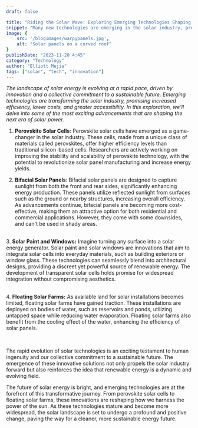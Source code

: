 ```yaml
---
draft: false 

title: "Riding the Solar Wave: Exploring Emerging Technologies Shaping the Future of Solar Energy"
snippet: "Many new technologies are emerging in the solar industry, promising to reshape the future of solar energy."
image: {
    src: '/blogimages/warpypanels.jpg',
    alt: "Solar panels on a curved roof"
}
publishDate: "2023-11-20 4:45"
category: "Technology"
author: "Elliott Mejia"
tags: ["solar", "tech", "innovation"]
---
```



*The landscape of solar energy is evolving at a rapid pace, driven by innovation and a collective commitment to a sustainable future. Emerging technologies are transforming the solar industry, promising increased efficiency, lower costs, and greater accessibility. In this exploration, we'll delve into some of the most exciting advancements that are shaping the next era of solar power.*

1. **Perovskite Solar Cells**:
Perovskite solar cells have emerged as a game-changer in the solar industry. These cells, made from a unique class of materials called perovskites, offer higher efficiency levels than traditional silicon-based cells. Researchers are actively working on improving the stability and scalability of perovskite technology, with the potential to revolutionize solar panel manufacturing and increase energy yields.

<ImageWithCredit
    height="400px"
    imgLink="https://cen.acs.org/content/dam/cen/97/13/09713-scicon5-p3htwebonly.jpg"
    imgAlt="Perovskite solar cell scientific diagram"
    target="_blank"
/>

2. **Bifacial Solar Panels**:
Bifacial solar panels are designed to capture sunlight from both the front and rear sides, significantly enhancing energy production. These panels utilize reflected sunlight from surfaces such as the ground or nearby structures, increasing overall efficiency. As advancements continue, bifacial panels are becoming more cost-effective, making them an attractive option for both residential and commercial applications. However, they come with some downsides, and can't be used in shady areas.

<ImageWithCredit
    height="400px"
    imgLink="https://images.unsplash.com/photo-1626793369994-a904d2462888?q=80&w=2924&auto=format&fit=crop&ixlib=rb-4.0.3&ixid=M3wxMjA3fDB8MHxwaG90by1wYWdlfHx8fGVufDB8fHx8fA%3D%3D"
    imgAlt="Perovskite solar cell scientific diagram"
    target="_blank"
    creditLink="https://unsplash.com/photos/black-and-white-solar-panel-rx9lE7XDy7Y"
    creditName="Loom Solar"
    creditSource="Unsplash"
    class="my-4"
/>
<br/>
3. **Solar Paint and Windows:**
Imagine turning any surface into a solar energy generator. Solar paint and solar windows are innovations that aim to integrate solar cells into everyday materials, such as building exteriors or window glass. These technologies can seamlessly blend into architectural designs, providing a discreet yet powerful source of renewable energy. The development of transparent solar cells holds promise for widespread integration without compromising aesthetics.

<ImageWithCredit
    height="400px"
    imgLink="https://images.unsplash.com/photo-1652342531749-5088d600a2a1?q=80&w=2940&auto=format&fit=crop&ixlib=rb-4.0.3&ixid=M3wxMjA3fDB8MHxwaG90by1wYWdlfHx8fGVufDB8fHx8fA%3D%3D"
    imgAlt="Cleaners on a skyscraper window"
    target="_blank"
    creditLink="https://unsplash.com/photos/a-tall-glass-building-0DHzN48ZbUc"
    creditName="Viktor Solomonik"
    creditSource="Unsplash"
    class="my-4"
/>
<br/>
4. **Floating Solar Farms:**
As available land for solar installations becomes limited, floating solar farms have gained traction. These installations are deployed on bodies of water, such as reservoirs and ponds, utilizing untapped space while reducing water evaporation. Floating solar farms also benefit from the cooling effect of the water, enhancing the efficiency of solar panels.

<ImageWithCredit
    height="400px"
    imgLink="https://electrek.co/wp-content/uploads/sites/3/2023/06/Canoe_Brook_Floating_Solar_Array.jpg?quality=82&strip=all&w=1600"
    imgAlt="America's largest aquatic solar farm"
    target="_blank"
    class="my-4"
/>
<br/>


The rapid evolution of solar technologies is an exciting testament to human ingenuity and our collective commitment to a sustainable future. The emergence of these innovative solutions not only propels the solar industry forward but also reinforces the idea that renewable energy is a dynamic and evolving field.

The future of solar energy is bright, and emerging technologies are at the forefront of this transformative journey. From perovskite solar cells to floating solar farms, these innovations are reshaping how we harness the power of the sun. As these technologies mature and become more widespread, the solar landscape is set to undergo a profound and positive change, paving the way for a cleaner, more sustainable energy future.
